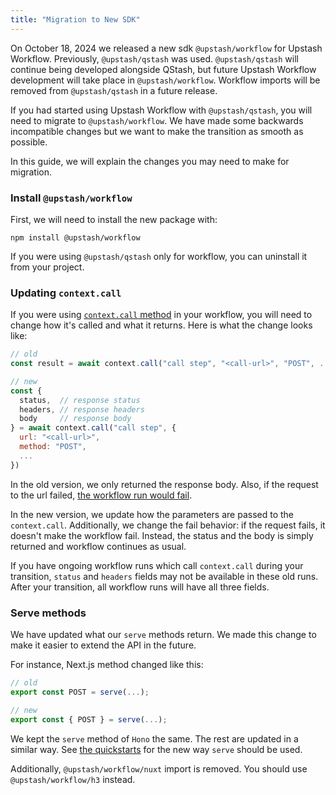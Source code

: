 ```yaml
---
title: "Migration to New SDK"
---
```


On October 18, 2024 we released a new sdk `@upstash/workflow` for Upstash Workflow. Previously,
`@upstash/qstash` was used. `@upstash/qstash` will continue being developed alongside QStash,
but future Upstash Workflow development will take place in `@upstash/workflow`. Workflow
imports will be removed from `@upstash/qstash` in a future release.

If you had started using Upstash Workflow with `@upstash/qstash`, you will
need to migrate to `@upstash/workflow`. We have made some backwards incompatible changes but we
want to make the transition as smooth as possible.

In this guide, we will explain the changes you may need to make for migration.

### Install `@upstash/workflow`

First, we will need to install the new package with:

```
npm install @upstash/workflow
```

If you were using `@upstash/qstash` only for workflow, you can uninstall it from your project.

### Updating `context.call`

If you were using [`context.call` method](/qstash/workflow/basics/context#context-call) in your workflow, you will need to change
how it's called and what it returns. Here is what the change looks like:

```javascript
// old
const result = await context.call("call step", "<call-url>", "POST", ...)

// new
const {
  status,  // response status
  headers, // response headers
  body     // response body
} = await context.call("call step", {
  url: "<call-url>",
  method: "POST",
  ...
})
```

In the old version, we only returned the response body. Also, if the request
to the url failed, [the workflow run would fail](/qstash/workflow/howto/failures).

In the new version, we update how the parameters are passed to the `context.call`.
Additionally, we change the fail behavior: if the request fails, it doesn't make the
workflow fail. Instead, the status and the body is simply returned and workflow
continues as usual.

If you have ongoing workflow runs which call `context.call` during your transition,
`status` and `headers` fields may not be available in these old runs. After your
transition, all workflow runs will have all three fields.

### Serve methods

We have updated what our `serve` methods return. We made this change to make it
easier to extend the API in the future.

For instance, Next.js method changed like this:

```javascript
// old
export const POST = serve(...);

// new
export const { POST } = serve(...);
```

We kept the `serve` method of `Hono` the same. The rest are updated in a similar way.
See [the quickstarts](/qstash/workflow/quickstarts/platforms) for the new way `serve`
should be used.

Additionally, `@upstash/workflow/nuxt` import is removed. You should use `@upstash/workflow/h3`
instead.

